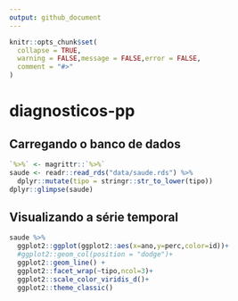 ```yaml
---
output: github_document
---
```


<!-- README.md is generated from README.Rmd. Please edit that file -->

```r
knitr::opts_chunk$set(
  collapse = TRUE,
  warning = FALSE,message = FALSE,error = FALSE,
  comment = "#>"
)
```

# diagnosticos-pp

<!-- badges: start -->
<!-- badges: end -->

## Carregando o banco de dados
```r
`%>%` <- magrittr::`%>%`
saude <- readr::read_rds("data/saude.rds") %>% 
  dplyr::mutate(tipo = stringr::str_to_lower(tipo))
dplyr::glimpse(saude)
```

## Visualizando a série temporal
```r
saude %>% 
  ggplot2::ggplot(ggplot2::aes(x=ano,y=perc,color=id))+
  #ggplot2::geom_col(position = "dodge")+
  ggplot2::geom_line() +
  ggplot2::facet_wrap(~tipo,ncol=3)+
  ggplot2::scale_color_viridis_d()+
  ggplot2::theme_classic()
```




